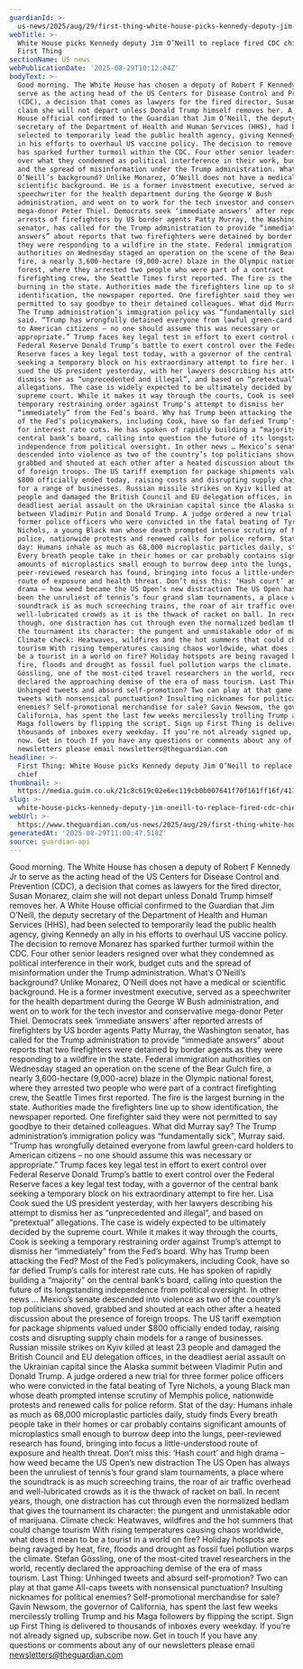 ```yaml
---
guardianId: >-
  us-news/2025/aug/29/first-thing-white-house-picks-kennedy-deputy-jim-oneill-to-replace-fired-cdc-chief
webTitle: >-
  White House picks Kennedy deputy Jim O’Neill to replace fired CDC chief |
  First Thing
sectionName: US news
webPublicationDate: '2025-08-29T10:12:04Z'
bodyText: >-
  Good morning. The White House has chosen a deputy of Robert F Kennedy Jr to
  serve as the acting head of the US Centers for Disease Control and Prevention
  (CDC), a decision that comes as lawyers for the fired director, Susan Monarez,
  claim she will not depart unless Donald Trump himself removes her. A White
  House official confirmed to the Guardian that Jim O’Neill, the deputy
  secretary of the Department of Health and Human Services (HHS), had been
  selected to temporarily lead the public health agency, giving Kennedy an ally
  in his efforts to overhaul US vaccine policy. The decision to remove Monarez
  has sparked further turmoil within the CDC. Four other senior leaders resigned
  over what they condemned as political interference in their work, budget cuts
  and the spread of misinformation under the Trump administration. What’s
  O’Neill’s background? Unlike Monarez, O’Neill does not have a medical or
  scientific background. He is a former investment executive, served as a
  speechwriter for the health department during the George W Bush
  administration, and went on to work for the tech investor and conservative
  mega-donor Peter Thiel. Democrats seek ‘immediate answers’ after reported
  arrests of firefighters by US border agents Patty Murray, the Washington
  senator, has called for the Trump administration to provide “immediate
  answers” about reports that two firefighters were detained by border agents as
  they were responding to a wildfire in the state. Federal immigration
  authorities on Wednesday staged an operation on the scene of the Bear Gulch
  fire, a nearly 3,600-hectare (9,000-acre) blaze in the Olympic national
  forest, where they arrested two people who were part of a contract
  firefighting crew, the Seattle Times first reported. The fire is the largest
  burning in the state. Authorities made the firefighters line up to show
  identification, the newspaper reported. One firefighter said they were not
  permitted to say goodbye to their detained colleagues. What did Murray say?
  The Trump administration’s immigration policy was “fundamentally sick”, Murray
  said. “Trump has wrongfully detained everyone from lawful green-card holders
  to American citizens – no one should assume this was necessary or
  appropriate.” Trump faces key legal test in effort to exert control over
  Federal Reserve Donald Trump’s battle to exert control over the Federal
  Reserve faces a key legal test today, with a governor of the central bank
  seeking a temporary block on his extraordinary attempt to fire her. Lisa Cook
  sued the US president yesterday, with her lawyers describing his attempt to
  dismiss her as “unprecedented and illegal”, and based on “pretextual”
  allegations. The case is widely expected to be ultimately decided by the
  supreme court. While it makes it way through the courts, Cook is seeking a
  temporary restraining order against Trump’s attempt to dismiss her
  “immediately” from the Fed’s board. Why has Trump been attacking the Fed? Most
  of the Fed’s policymakers, including Cook, have so far defied Trump’s calls
  for interest rate cuts. He has spoken of rapidly building a “majority” on the
  central bank’s board, calling into question the future of its longstanding
  independence from political oversight. In other news … Mexico’s senate
  descended into violence as two of the country’s top politicians shoved,
  grabbed and shouted at each other after a heated discussion about the presence
  of foreign troops. The US tariff exemption for package shipments valued under
  $800 officially ended today, raising costs and disrupting supply chain models
  for a range of businesses. Russian missile strikes on Kyiv killed at least 23
  people and damaged the British Council and EU delegation offices, in the
  deadliest aerial assault on the Ukrainian capital since the Alaska summit
  between Vladimir Putin and Donald Trump. A judge ordered a new trial for three
  former police officers who were convicted in the fatal beating of Tyre
  Nichols, a young Black man whose death prompted intense scrutiny of Memphis
  police, nationwide protests and renewed calls for police reform. Stat of the
  day: Humans inhale as much as 68,000 microplastic particles daily, study finds
  Every breath people take in their homes or car probably contains significant
  amounts of microplastics small enough to burrow deep into the lungs,
  peer-reviewed research has found, bringing into focus a little-understood
  route of exposure and health threat. Don’t miss this: ‘Hash court’ and high
  drama – how weed became the US Open’s new distraction The US Open has always
  been the unruliest of tennis’s four grand slam tournaments, a place where the
  soundtrack is as much screeching trains, the roar of air traffic overhead and
  well-lubricated crowds as it is the thwack of racket on ball. In recent years,
  though, one distraction has cut through even the normalized bedlam that gives
  the tournament its character: the pungent and unmistakable odor of marijuana.
  Climate check: Heatwaves, wildfires and the hot summers that could change
  tourism With rising temperatures causing chaos worldwide, what does it mean to
  be a tourist in a world on fire? Holiday hotspots are being ravaged by heat,
  fire, floods and drought as fossil fuel pollution warps the climate. Stefan
  Gössling, one of the most-cited travel researchers in the world, recently
  declared the approaching demise of the era of mass tourism. Last Thing:
  Unhinged tweets and absurd self-promotion? Two can play at that game All-caps
  tweets with nonsensical punctuation? Insulting nicknames for political
  enemies? Self-promotional merchandise for sale? Gavin Newsom, the governor of
  California, has spent the last few weeks mercilessly trolling Trump and his
  Maga followers by flipping the script. Sign up First Thing is delivered to
  thousands of inboxes every weekday. If you’re not already signed up, subscribe
  now. Get in touch If you have any questions or comments about any of our
  newsletters please email newsletters@theguardian.com
headline: >-
  First Thing: White House picks Kennedy deputy Jim O’Neill to replace fired CDC
  chief
thumbnail: >-
  https://media.guim.co.uk/21c8c619c02e6ec119cb0b007641f70f161ff16f/411_0_4135_3309/500.jpg
slug: >-
  white-house-picks-kennedy-deputy-jim-oneill-to-replace-fired-cdc-chief-or-first-thing
webUrl: >-
  https://www.theguardian.com/us-news/2025/aug/29/first-thing-white-house-picks-kennedy-deputy-jim-oneill-to-replace-fired-cdc-chief
generatedAt: '2025-08-29T11:00:47.518Z'
source: guardian-api
---
```

Good morning. The White House has chosen a deputy of Robert F Kennedy Jr to serve as the acting head of the US Centers for Disease Control and Prevention (CDC), a decision that comes as lawyers for the fired director, Susan Monarez, claim she will not depart unless Donald Trump himself removes her. A White House official confirmed to the Guardian that Jim O’Neill, the deputy secretary of the Department of Health and Human Services (HHS), had been selected to temporarily lead the public health agency, giving Kennedy an ally in his efforts to overhaul US vaccine policy. The decision to remove Monarez has sparked further turmoil within the CDC. Four other senior leaders resigned over what they condemned as political interference in their work, budget cuts and the spread of misinformation under the Trump administration. What’s O’Neill’s background? Unlike Monarez, O’Neill does not have a medical or scientific background. He is a former investment executive, served as a speechwriter for the health department during the George W Bush administration, and went on to work for the tech investor and conservative mega-donor Peter Thiel. Democrats seek ‘immediate answers’ after reported arrests of firefighters by US border agents Patty Murray, the Washington senator, has called for the Trump administration to provide “immediate answers” about reports that two firefighters were detained by border agents as they were responding to a wildfire in the state. Federal immigration authorities on Wednesday staged an operation on the scene of the Bear Gulch fire, a nearly 3,600-hectare (9,000-acre) blaze in the Olympic national forest, where they arrested two people who were part of a contract firefighting crew, the Seattle Times first reported. The fire is the largest burning in the state. Authorities made the firefighters line up to show identification, the newspaper reported. One firefighter said they were not permitted to say goodbye to their detained colleagues. What did Murray say? The Trump administration’s immigration policy was “fundamentally sick”, Murray said. “Trump has wrongfully detained everyone from lawful green-card holders to American citizens – no one should assume this was necessary or appropriate.” Trump faces key legal test in effort to exert control over Federal Reserve Donald Trump’s battle to exert control over the Federal Reserve faces a key legal test today, with a governor of the central bank seeking a temporary block on his extraordinary attempt to fire her. Lisa Cook sued the US president yesterday, with her lawyers describing his attempt to dismiss her as “unprecedented and illegal”, and based on “pretextual” allegations. The case is widely expected to be ultimately decided by the supreme court. While it makes it way through the courts, Cook is seeking a temporary restraining order against Trump’s attempt to dismiss her “immediately” from the Fed’s board. Why has Trump been attacking the Fed? Most of the Fed’s policymakers, including Cook, have so far defied Trump’s calls for interest rate cuts. He has spoken of rapidly building a “majority” on the central bank’s board, calling into question the future of its longstanding independence from political oversight. In other news … Mexico’s senate descended into violence as two of the country’s top politicians shoved, grabbed and shouted at each other after a heated discussion about the presence of foreign troops. The US tariff exemption for package shipments valued under $800 officially ended today, raising costs and disrupting supply chain models for a range of businesses. Russian missile strikes on Kyiv killed at least 23 people and damaged the British Council and EU delegation offices, in the deadliest aerial assault on the Ukrainian capital since the Alaska summit between Vladimir Putin and Donald Trump. A judge ordered a new trial for three former police officers who were convicted in the fatal beating of Tyre Nichols, a young Black man whose death prompted intense scrutiny of Memphis police, nationwide protests and renewed calls for police reform. Stat of the day: Humans inhale as much as 68,000 microplastic particles daily, study finds Every breath people take in their homes or car probably contains significant amounts of microplastics small enough to burrow deep into the lungs, peer-reviewed research has found, bringing into focus a little-understood route of exposure and health threat. Don’t miss this: ‘Hash court’ and high drama – how weed became the US Open’s new distraction The US Open has always been the unruliest of tennis’s four grand slam tournaments, a place where the soundtrack is as much screeching trains, the roar of air traffic overhead and well-lubricated crowds as it is the thwack of racket on ball. In recent years, though, one distraction has cut through even the normalized bedlam that gives the tournament its character: the pungent and unmistakable odor of marijuana. Climate check: Heatwaves, wildfires and the hot summers that could change tourism With rising temperatures causing chaos worldwide, what does it mean to be a tourist in a world on fire? Holiday hotspots are being ravaged by heat, fire, floods and drought as fossil fuel pollution warps the climate. Stefan Gössling, one of the most-cited travel researchers in the world, recently declared the approaching demise of the era of mass tourism. Last Thing: Unhinged tweets and absurd self-promotion? Two can play at that game All-caps tweets with nonsensical punctuation? Insulting nicknames for political enemies? Self-promotional merchandise for sale? Gavin Newsom, the governor of California, has spent the last few weeks mercilessly trolling Trump and his Maga followers by flipping the script. Sign up First Thing is delivered to thousands of inboxes every weekday. If you’re not already signed up, subscribe now. Get in touch If you have any questions or comments about any of our newsletters please email newsletters@theguardian.com
